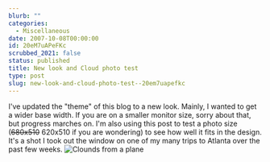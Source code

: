```yaml
---
blurb: ""
categories:
  - Miscellaneous
date: 2007-10-08T00:00:00
id: 20eM7uAPeFKc
scrubbed_2021: false
status: published
title: New look and Cloud photo test
type: post
slug: new-look-and-cloud-photo-test--20em7uapefkc
---
```


I've updated the "theme" of this blog to a new look. Mainly, I
wanted to get a wider base width. If you are on a smaller monitor
size, sorry about that, but progress marches on. I'm also using
this post to test a photo size (~~680x510~~ 620x510 if you are
wondering) to see how well it fits in the design. It's a shot I
took out the window on one of my many trips to Atlanta over the
past few weeks.
![Clounds from a plane](http://www.alanwsmith.com/blog/wp-content/uploads/20070703-0008.jpg)